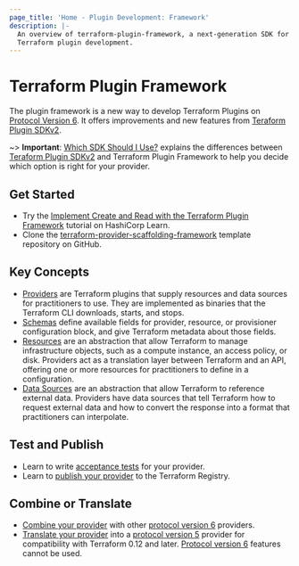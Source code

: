 ```yaml
---
page_title: 'Home - Plugin Development: Framework'
description: |-
  An overview of terraform-plugin-framework, a next-generation SDK for
  Terraform plugin development.
---
```


# Terraform Plugin Framework

The plugin framework is a new way to develop Terraform Plugins on [Protocol Version 6](/plugin/how-terraform-works#terraform-plugin-protocol). It offers improvements and new features from [Teraform Plugin SDKv2](/plugin/sdkv2/sdkv2-intro).

~> **Important**: [Which SDK Should I Use?](/plugin/which-sdk) explains the differences between [Teraform Plugin SDKv2](/plugin/sdkv2/sdkv2-intro) and Terraform Plugin Framework to help you decide which option is right for your provider.

## Get Started

- Try the [Implement Create and Read with the Terraform Plugin Framework](https://learn.hashicorp.com/tutorials/terraform/plugin-framework-create?in=terraform/providers) tutorial on HashiCorp Learn.
- Clone the [terraform-provider-scaffolding-framework](https://github.com/hashicorp/terraform-provider-scaffolding-framework) template repository on GitHub.

## Key Concepts

- [Providers](/plugin/framework/providers) are Terraform plugins that supply resources and data sources for practitioners to use. They are implemented as binaries that the Terraform CLI downloads, starts, and stops.
- [Schemas](/plugin/framework/schemas) define available fields for provider, resource, or provisioner configuration block, and give Terraform metadata about those fields.
- [Resources](/plugin/framework/resources) are an abstraction that allow Terraform to manage infrastructure objects, such as a compute instance, an access policy, or disk. Providers act as a translation layer between Terraform and an API, offering one or more resources for practitioners to define in a configuration.
- [Data Sources](/plugin/framework/data-sources) are an abstraction that allow Terraform to reference external data. Providers have data sources that tell Terraform how to request external data and how to convert the response into a format that practitioners can interpolate.

## Test and Publish

- Learn to write [acceptance tests](/plugin/framework/acctests) for your provider.
- Learn to [publish your provider](/registry/providers/publishing) to the Terraform Registry.

## Combine or Translate

* [Combine your provider](../mux/combine-protocol-version-6-providers) with other [protocol version 6](../how-terraform-works#protocol-version-6) providers.
* [Translate your provider](../mux/translate-protocol-version-6-to-5) into a [protocol version 5](../how-terraform-works#protocol-version-5) provider for compatibility with Terraform 0.12 and later. [Protocol version 6](../how-terraform-works#protocol-version-6) features cannot be used.
